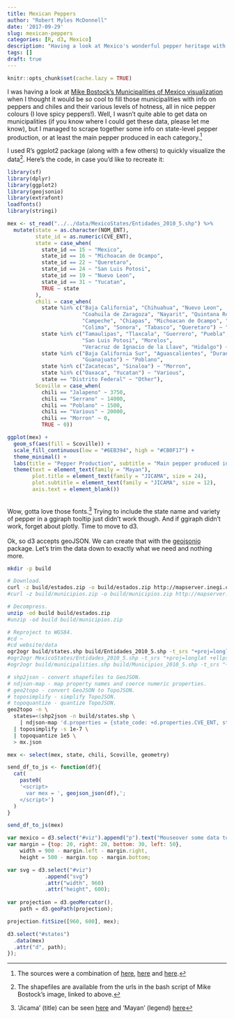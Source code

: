 ```yaml
---
title: Mexican Peppers
author: "Robert Myles McDonnell"
date: '2017-09-29'
slug: mexican-peppers
categories: [R, d3, Mexico]
description: "Having a look at Mexico's wonderful pepper heritage with R and d3."
tags: []
draft: true
---
```

```r
knitr::opts_chunk$set(cache.lazy = TRUE)
```

I was having a look at [Mike Bostock's Municipalities of Mexico visualization](https://bl.ocks.org/mbostock/c57be63169694093cca028194068ea3b) when I thought it would be *so* cool to fill those municipalities with info on peppers and chiles and their various levels of hotness, all in nice pepper colours (I love spicy peppers!). Well, I wasn't quite able to get data on municipalities (if you know where I could get these data, please let me know), but I managed to scrape together some info on state-level pepper production, or at least the main pepper produced in each category.^[The sources were a combination of [here](http://www.sagarpa.gob.mx/Delegaciones/nayarit/boletines/Paginas/BNSAGENE052017.aspx), [here](http://www.mexconnect.com/pages/map) and [here](http://infosiap.siap.gob.mx/images/stories/infogramas/100705-monografia-chile.pdf).]  

I used R's ggplot2 package (along with a few others) to quickly visualize the data^[The shapefiles are available from the urls in the bash script of Mike Bostock's image, linked to above.]. Here's the code, in case you'd like to recreate it:  

```r
library(sf)
library(dplyr)
library(ggplot2)
library(geojsonio)
library(extrafont)
loadfonts()
library(stringi)

mex <- st_read("../../data/MexicoStates/Entidades_2010_5.shp") %>% 
  mutate(state = as.character(NOM_ENT),
         state_id = as.numeric(CVE_ENT),
         state = case_when(
           state_id == 15 ~ "Mexico",
           state_id == 16 ~ "Michoacan de Ocampo",
           state_id == 22 ~ "Queretaro",
           state_id == 24 ~ "San Luis Potosi",
           state_id == 19 ~ "Nuevo Leon",
           state_id == 31 ~ "Yucatan",
           TRUE ~ state
         ),
         chili = case_when(
           state %in% c("Baja California", "Chihuahua", "Nuevo Leon",
                        "Coahuila de Zaragoza", "Nayarit", "Quintana Roo",
                        "Campeche", "Chiapas", "Michoacan de Ocampo", "Jalisco",
                        "Colima", "Sonora", "Tabasco", "Queretaro") ~ "Jalapeno",
           state %in% c("Tamaulipas", "Tlaxcala", "Guerrero", "Puebla", "Mexico",
                        "San Luis Potosi", "Morelos", 
                        "Veracruz de Ignacio de la Llave", "Hidalgo") ~ "Serrano",
           state %in% c("Baja California Sur", "Aguascalientes", "Durango", 
                        "Guanajuato") ~ "Poblano",
           state %in% c("Zacatecas", "Sinaloa") ~ "Morron",
           state %in% c("Oaxaca", "Yucatan") ~ "Various",
           state == "Distrito Federal" ~ "Other"),
         Scoville = case_when(
           chili == "Jalapeno" ~ 3750,
           chili == "Serrano" ~ 14000,
           chili == "Poblano" ~ 1500,
           chili == "Various" ~ 20000,
           chili == "Morron" ~ 0,
           TRUE ~ 0))
```
```r
ggplot(mex) +
  geom_sf(aes(fill = Scoville)) +
  scale_fill_continuous(low = "#6EB394", high = "#CB0F17") + 
  theme_minimal() + 
  labs(title = "Pepper Production", subtitle = "Main pepper produced in state") +
  theme(text = element_text(family = "Mayan"),
        plot.title = element_text(family = "JICAMA", size = 24),
        plot.subtitle = element_text(family = "JICAMA", size = 12),
        axis.text = element_blank())
```

<br>
Wow, gotta love those fonts.^['Jicama' (title) can be seen [here](https://www.dafont.com/pt/jicama.font) and 'Mayan' (legend) [here](https://www.dafont.com/mayan2.font)] Trying to include the state name and variety of pepper in a ggiraph tooltip just didn't work though. And if ggiraph didn't work, forget about plotly. Time to move to d3.  
<br> 
Ok, so d3 accepts geoJSON. We can create that with the [geojsonio](https://github.com/ropensci/geojsonio) package. Let's trim the data down to exactly what we need and nothing more. 

<script src="d3.js"></script>
```bash
mkdir -p build

# Download.
curl -z build/estados.zip -o build/estados.zip http://mapserver.inegi.org.mx/MGN/mge2010v5_0.zip
#curl -z build/municipios.zip -o build/municipios.zip http://mapserver.inegi.org.mx/MGN/mgm2010v5_0.zip

# Decompress.
unzip -od build build/estados.zip
#unzip -od build build/municipios.zip

# Reproject to WGS84.
#cd ~
#cd website/data
ogr2ogr build/states.shp build/Entidades_2010_5.shp -t_srs "+proj=longlat +ellps=WGS84 +no_defs +towgs84=0,0,0"
#ogr2ogr MexicoStates/Entidades_2010_5.shp -t_srs "+proj=longlat +ellps=WGS84 +no_defs +towgs84=0,0,0"
#ogr2ogr build/municipalities.shp build/Municipios_2010_5.shp -t_srs "+proj=longlat +ellps=WGS84 #+no_defs +towgs84=0,0,0"

# shp2json - convert shapefiles to GeoJSON.
# ndjson-map - map property names and coerce numeric properties.
# geo2topo - convert GeoJSON to TopoJSON.
# toposimplify - simplify TopoJSON.
# topoquantize - quantize TopoJSON.
geo2topo -n \
  states=<(shp2json -n build/states.shp \
    | ndjson-map 'd.properties = {state_code: +d.properties.CVE_ENT, state_name: d.properties.NOM_ENT}, d') \
  | toposimplify -s 1e-7 \
  | topoquantize 1e5 \
  > mx.json
```


```r
mex <- select(mex, state, chili, Scoville, geometry)

send_df_to_js <- function(df){
  cat(
    paste0(
    '<script>
      var mex = ', geojson_json(df),';
    </script>')
  )
}

send_df_to_js(mex)

```
<!-- <svg width="960" height="600" fill="none" stroke="#333"> -->
<!--   <path id="municipalities" stroke-width="0.2"></path> -->
<!--   <path id="states"></path> -->
<!-- </svg> -->
<!-- <script src="https://unpkg.com/d3-array@1"></script> -->
<!-- <script src="https://unpkg.com/d3-collection@1"></script> -->
<!-- <script src="https://unpkg.com/d3-dispatch@1"></script> -->
<!-- <script src="https://unpkg.com/d3-request@1"></script> -->
<!-- <script src="https://unpkg.com/d3-selection@1"></script> -->
<!-- <script src="https://unpkg.com/d3-geo@1"></script> -->
<!-- <script src="https://unpkg.com/topojson-client@3"></script> -->
<div id = "viz"></div> 
```js

var mexico = d3.select("#viz").append("p").text("Mouseover some data to see pepper heat!");
var margin = {top: 20, right: 20, bottom: 30, left: 50},
    width = 900 - margin.left - margin.right,
    height = 500 - margin.top - margin.bottom;

var svg = d3.select("#viz")
            .append("svg")
            .attr("width", 960)
            .attr("height", 600);
            
var projection = d3.geoMercator(),
    path = d3.geoPath(projection);

projection.fitSize([960, 600], mex);

d3.select("#states")
  .data(mex)
  .attr("d", path);
});
```